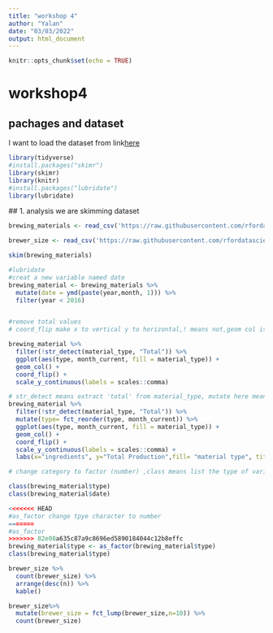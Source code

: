 ```yaml
---
title: "workshop 4"
author: "Yalan"
date: "03/03/2022"
output: html_document
---
```


```r
knitr::opts_chunk$set(echo = TRUE)
```

# workshop4

## pachages and dataset

I want to load the dataset from link[here](https://raw.githubusercontent.com/rfordatascience/tidytuesday/master/data/2020/2020-03-31/brewing_materials.csv)

```r
library(tidyverse)
#install.packages("skimr")
library(skimr)
library(knitr)
#install.packages("lubridate")
library(lubridate)
```
 ## 1. analysis
 we are skimming dataset
```r
brewing_materials <- read_csv('https://raw.githubusercontent.com/rfordatascience/tidytuesday/master/data/2020/2020-03-31/brewing_materials.csv')

brewer_size <- read_csv('https://raw.githubusercontent.com/rfordatascience/tidytuesday/master/data/2020/2020-03-31/brewer_size.csv')

skim(brewing_materials)

#lubridate
#creat a new variable named date
brewing_material <- brewing_materials %>%
  mutate(date = ymd(paste(year,month, 1))) %>%
  filter(year < 2016)


#remove total values
# coord_flip make x to vertical y to horizontal,! means not,geom col is a bar chart for one discrete variable one continuous

brewing_material %>%
  filter(!str_detect(material_type, "Total")) %>%
  ggplot(aes(type, month_current, fill = material_type)) +
  geom_col() +
  coord_flip() +
  scale_y_continuous(labels = scales::comma)

# str_detect means extract 'total' from material_type, mutate here means new variable output type,arrange by month_current
brewing_material %>%
  filter(!str_detect(material_type, "Total")) %>%
  mutate(type= fct_reorder(type, month_current)) %>%
  ggplot(aes(type, month_current, fill = material_type)) +
  geom_col() +
  coord_flip() +
  scale_y_continuous(labels = scales::comma) +
  labs(x="ingredients", y="Total Production",fill= "material type", title = "Bar chart")

# change category to factor (number) ,class means list the type of variable

class(brewing_material$type)
class(brewing_material$date)

<<<<<<< HEAD
#as_factor change tpye character to number
=======
#as_factor
>>>>>>> 82e08a635c87a9c8696ed5890184044c12b8effc
brewing_material$type <- as_factor(brewing_material$type)
class(brewing_material$type)

brewer_size %>%
  count(brewer_size) %>%
  arrange(desc(n)) %>%
  kable()

brewer_size%>%
  mutate(brewer_size = fct_lump(brewer_size,n=10)) %>%
  count(brewer_size)

```
 
